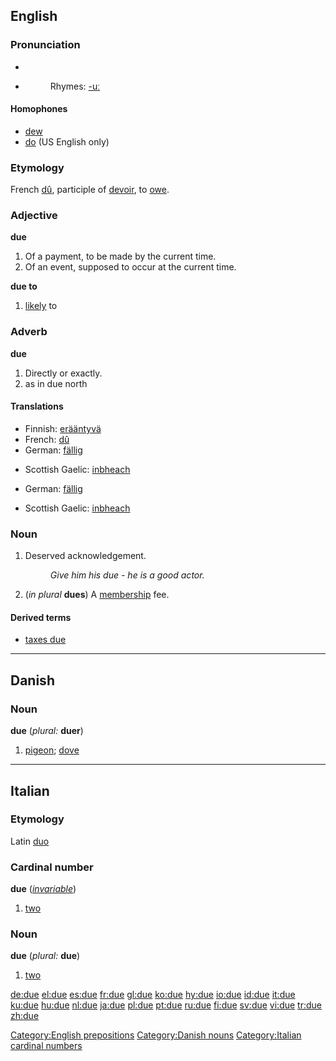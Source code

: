 ==English==

{{rank|opportunity|lines|personal|794|due|Henry|society|boat}}

===Pronunciation===
*{{IPA|/djuː/}}
*{{audio|en-us-due.ogg|Audio (US)}}
*:Rhymes: [[Rhymes:English:-uː|-uː]]

====Homophones====
*[[dew]]
*[[do]] (US English only)

===Etymology===
French [[dû]], participle of [[devoir]], to [[owe]].

===Adjective===
'''due''' {{notcomp}}

# Of a payment, to be made by the current time.
# Of an event, supposed to occur at the current time.

'''due to'''
# [[likely]] to

===Adverb===
'''due''' {{notcomp}}

# Directly or exactly.
# as in due north

====Translations====
{{trans-top|Of a payment, to be made by the current time}}
*Finnish: [[erääntyvä]]
*French: [[dû]]
*German: [[fällig]]
{{trans-mid}}
*Scottish Gaelic: [[inbheach]]
{{trans-bottom}}

{{trans-top|Of an event, supposed to occur at the current time}}
*German: [[fällig]]
{{trans-mid}}
*Scottish Gaelic: [[inbheach]]
{{trans-bottom}}

===Noun===
{{en-noun}}

# Deserved acknowledgement.
#:''Give him his due - he is a good actor.''
# (''in plural'' '''dues''') A [[membership]] fee.

====Derived terms====
*[[taxes due]]

[[Category:English prepositions]]

----

==Danish==

===Noun===
'''due''' (''plural:'' '''duer''')

# [[pigeon]]; [[dove]]

[[Category:Danish nouns]]

----

==Italian==

===Etymology===
Latin [[duo]]

===Cardinal number===
'''due''' (''[[invariable]]'')

# [[two]]

<!--do not put non-English translations in foreign-language entries-->

===Noun===
'''due''' {{m}} (''plural:'' '''due''') <!--sic-->

# [[two]]

[[Category:Italian cardinal numbers]]

[[de:due]]
[[el:due]]
[[es:due]]
[[fr:due]]
[[gl:due]]
[[ko:due]]
[[hy:due]]
[[io:due]]
[[id:due]]
[[it:due]]
[[ku:due]]
[[hu:due]]
[[nl:due]]
[[ja:due]]
[[pl:due]]
[[pt:due]]
[[ru:due]]
[[fi:due]]
[[sv:due]]
[[vi:due]]
[[tr:due]]
[[zh:due]]